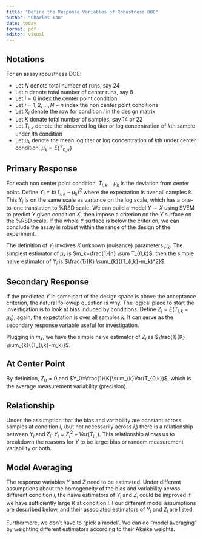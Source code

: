 ```yaml
---
title: "Define the Response Variables of Robustness DOE"
author: "Charles Tan"
date: today
format: pdf
editor: visual
---
```


## Notations

For an assay robustness DOE:

-   Let $N$ denote total number of runs, say 24
-   Let $n$ denote total number of center runs, say 8
-   Let $i=0$ index the center point condition
-   Let $i=1,2,…,N-n$ index the non center point conditions
-   Let $X_i$ denote the row for condition $i$ in the design matrix
-   Let $K$ donate total number of samples, say 14 or 22
-   Let $T_{i,k}$ denote the observed log titer or log concentration of $k$th sample under $i$th condition
-   Let $\mu_{k}$ denote the mean log titer or log concentration of $k$th under center condition, $\mu_k=E(T_{0,k})$

## Primary Response

For each non center point condition, $T_{i,k}-\mu_k$ is the deviation from center point. Define $Y_i=E(T_{i,k}-\mu_k)^2$ where the expectation is over all samples $k$. This $Y_i$ is on the same scale as variance on the log scale, which has a one-to-one translation to %RSD scale. We can build a model $Y \sim X$ using SVEM to predict $Y$ given condition $X$, then impose a criterion on the $Y$ surface on the %RSD scale. If the whole $Y$ surface is below the criterion, we can conclude the assay is robust within the range of the design of the experiment.

The definition of $Y_i$ involves $K$ unknown (nuisance) parameters $\mu_{k}$. The simplest estimator of $\mu_{k}$ is $m_k=\frac{1}{n} \sum T_{0,k}$, then the simple naive estimator of $Y_i$ is $\frac{1}{K} \sum_{k}{(T_{i,k}-m_k)^2}$.

## Secondary Response

If the predicted $Y$ in some part of the design space is above the acceptance criterion, the natural followup question is why. The logical place to start the investigation is to look at bias induced by conditions. Define $Z_i=E(T_{i,k}-\mu_k)$, again, the expectation is over all samples $k$. It can serve as the secondary response variable useful for investigation.

Plugging in $m_k$, we have the simple naive estimator of $Z_i$ as $\frac{1}{K} \sum_{k}{(T_{i,k}-m_k)}$.

## At Center Point

By definition, $Z_0=0$ and $Y_0=\frac{1}{K}\sum_{k}Var(T_{0,k})$, which is the average measurement variability (precision).

## Relationship

Under the assumption that the bias and variability are constant across samples at condition $i$, (but not necessarily across $i$,) there is a relationship between $Y_i$ and $Z_i$: $Y_i=Z_i^2+Var(T_{i,.})$. This relationship allows us to breakdown the reasons for $Y$ to be large: bias or random measurement variability or both.

## Model Averaging

The response variables $Y$ and $Z$ need to be estimated. Under different assumptions about the homogeneity of the bias and variability across different condition $i$, the naive estimators of $Y_i$ and $Z_i$ could be improved if we have sufficiently large $K$ at condition $i$. Four different model assumptions are described below, and their associated estimators of $Y_i$ and $Z_i$ are listed.

Furthermore, we don't have to "pick a model". We can do "model averaging" by weighting different estimators according to their Akaike weights.

